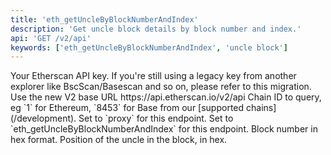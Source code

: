 ```yaml
---
title: 'eth_getUncleByBlockNumberAndIndex'
description: 'Get uncle block details by block number and index.'
api: 'GET /v2/api'
keywords: ['eth_getUncleByBlockNumberAndIndex', 'uncle block']
---
```



<CreditChip description="Returns information about an uncle by block number and index" />

  <ParamField query="apikey" type="string">
    Your Etherscan API key. If you're still using a legacy key from another explorer like BscScan/Basescan and so on, please refer to this migration.
  </ParamField>
  <ParamField path="v2" type="string" default="v2">
    Use the new V2 base URL https://api.etherscan.io/v2/api
  </ParamField>
  <ParamField query="chainid" type="string" default="1">
    Chain ID to query, eg `1` for Ethereum, `8453` for Base from our [supported chains](/development).
  </ParamField>
  <ParamField query="module" type="string" default="proxy">
    Set to `proxy` for this endpoint.
  </ParamField>
  <ParamField query="action" type="string" default="eth_getUncleByBlockNumberAndIndex">
    Set to `eth_getUncleByBlockNumberAndIndex` for this endpoint.
  </ParamField>
  <ParamField query="tag" type="string" default="0xC63276">
    Block number in hex format.
  </ParamField>
  <ParamField query="index" type="string" default="0x0">
    Position of the uncle in the block, in hex.
  </ParamField>
